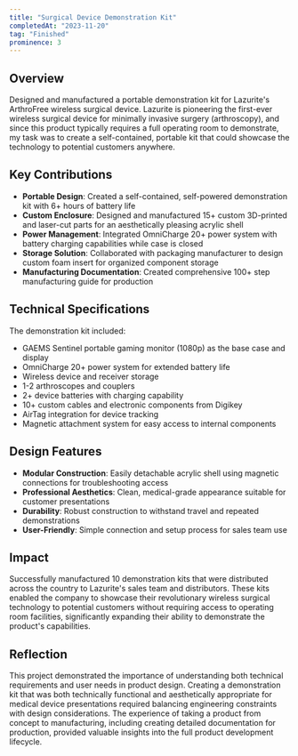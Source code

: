 ```yaml
---
title: "Surgical Device Demonstration Kit"
completedAt: "2023-11-20"
tag: "Finished"
prominence: 3
---
```


## Overview

Designed and manufactured a portable demonstration kit for Lazurite's ArthroFree wireless surgical device. Lazurite is pioneering the first-ever wireless surgical device for minimally invasive surgery (arthroscopy), and since this product typically requires a full operating room to demonstrate, my task was to create a self-contained, portable kit that could showcase the technology to potential customers anywhere.

## Key Contributions

- **Portable Design**: Created a self-contained, self-powered demonstration kit with 6+ hours of battery life
- **Custom Enclosure**: Designed and manufactured 15+ custom 3D-printed and laser-cut parts for an aesthetically pleasing acrylic shell
- **Power Management**: Integrated OmniCharge 20+ power system with battery charging capabilities while case is closed
- **Storage Solution**: Collaborated with packaging manufacturer to design custom foam insert for organized component storage
- **Manufacturing Documentation**: Created comprehensive 100+ step manufacturing guide for production

## Technical Specifications

The demonstration kit included:

- GAEMS Sentinel portable gaming monitor (1080p) as the base case and display
- OmniCharge 20+ power system for extended battery life
- Wireless device and receiver storage
- 1-2 arthroscopes and couplers
- 2+ device batteries with charging capability
- 10+ custom cables and electronic components from Digikey
- AirTag integration for device tracking
- Magnetic attachment system for easy access to internal components

## Design Features

- **Modular Construction**: Easily detachable acrylic shell using magnetic connections for troubleshooting access
- **Professional Aesthetics**: Clean, medical-grade appearance suitable for customer presentations
- **Durability**: Robust construction to withstand travel and repeated demonstrations
- **User-Friendly**: Simple connection and setup process for sales team use

## Impact

Successfully manufactured 10 demonstration kits that were distributed across the country to Lazurite's sales team and distributors. These kits enabled the company to showcase their revolutionary wireless surgical technology to potential customers without requiring access to operating room facilities, significantly expanding their ability to demonstrate the product's capabilities.

## Reflection

This project demonstrated the importance of understanding both technical requirements and user needs in product design. Creating a demonstration kit that was both technically functional and aesthetically appropriate for medical device presentations required balancing engineering constraints with design considerations. The experience of taking a product from concept to manufacturing, including creating detailed documentation for production, provided valuable insights into the full product development lifecycle.
